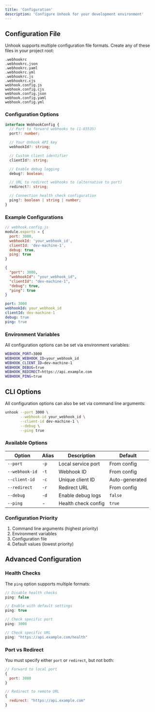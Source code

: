 ```yaml
---
title: 'Configuration'
description: 'Configure Unhook for your development environment'
---
```


## Configuration File

Unhook supports multiple configuration file formats. Create any of these files in your project root:

```plaintext
.webhookrc
.webhookrc.json
.webhookrc.yaml
.webhookrc.yml
.webhookrc.js
.webhookrc.cjs
webhook.config.js
webhook.config.cjs
webhook.config.json
webhook.config.yaml
webhook.config.yml
```

### Configuration Options

```typescript
interface WebhookConfig {
  // Port to forward webhooks to (1-65535)
  port?: number;

  // Your Unhook API key
  webhookId?: string;

  // Custom client identifier
  clientId?: string;

  // Enable debug logging
  debug?: boolean;

  // URL to redirect webhooks to (alternative to port)
  redirect?: string;

  // Connection health check configuration
  ping?: boolean | string | number;
}
```

### Example Configurations

<CodeGroup>

```javascript JavaScript
// webhook.config.js
module.exports = {
  port: 3000,
  webhookId: 'your_webhook_id',
  clientId: 'dev-machine-1',
  debug: true,
  ping: true
}
```

```json JSON
{
  "port": 3000,
  "webhookId": "your_webhook_id",
  "clientId": "dev-machine-1",
  "debug": true,
  "ping": true
}
```

```yaml YAML
port: 3000
webhookId: your_webhook_id
clientId: dev-machine-1
debug: true
ping: true
```

</CodeGroup>

### Environment Variables

All configuration options can be set via environment variables:

```bash
WEBHOOK_PORT=3000
WEBHOOK_WEBHOOK_ID=your_webhook_id
WEBHOOK_CLIENT_ID=dev-machine-1
WEBHOOK_DEBUG=true
WEBHOOK_REDIRECT=https://api.example.com
WEBHOOK_PING=true
```

## CLI Options

All configuration options can also be set via command line arguments:

```bash
unhook --port 3000 \
       --webhook-id your_webhook_id \
       --client-id dev-machine-1 \
       --debug \
       --ping true
```

### Available Options

| Option | Alias | Description | Default |
|--------|-------|-------------|---------|
| `--port` | `-p` | Local service port | From config |
| `--webhook-id` | `-t` | Webhook ID | From config |
| `--client-id` | `-c` | Unique client ID | Auto-generated |
| `--redirect` | `-r` | Redirect URL | From config |
| `--debug` | `-d` | Enable debug logs | `false` |
| `--ping` | - | Health check config | `true` |

### Configuration Priority

1. Command line arguments (highest priority)
2. Environment variables
3. Configuration file
4. Default values (lowest priority)

## Advanced Configuration

### Health Checks

The `ping` option supports multiple formats:

```typescript
// Disable health checks
ping: false

// Enable with default settings
ping: true

// Check specific port
ping: 3000

// Check specific URL
ping: "https://api.example.com/health"
```

### Port vs Redirect

You must specify either `port` or `redirect`, but not both:

```javascript
// Forward to local port
{
  port: 3000
}

// Redirect to remote URL
{
  redirect: "https://api.example.com"
}
```